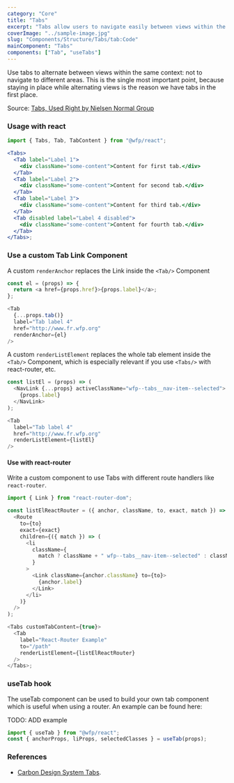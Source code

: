 ```yaml
---
category: "Core"
title: "Tabs"
excerpt: "Tabs allow users to navigate easily between views within the same context."
coverImage: "../sample-image.jpg"
slug: "Components/Structure/Tabs/tab:Code"
mainComponent: "Tabs"
components: ["Tab", "useTabs"]
---
```


Use tabs to alternate between views within the same context: not to navigate to different areas. This is the single most important point, because staying in place while alternating views is the reason we have tabs in the first place.

Source: [Tabs, Used Right by Nielsen Normal Group](https://www.nngroup.com/articles/tabs-used-right/)

### Usage with react

```jsx live
import { Tabs, Tab, TabContent } from "@wfp/react";

<Tabs>
  <Tab label="Label 1">
    <div className="some-content">Content for first tab.</div>
  </Tab>
  <Tab label="Label 2">
    <div className="some-content">Content for second tab.</div>
  </Tab>
  <Tab label="Label 3">
    <div className="some-content">Content for third tab.</div>
  </Tab>
  <Tab disabled label="Label 4 disabled">
    <div className="some-content">Content for fourth tab.</div>
  </Tab>
</Tabs>;
```

### Use a custom Tab Link Component

A custom `renderAnchor` replaces the Link inside the `<Tab/>` Component

```js
const el = (props) => {
  return <a href={props.href}>{props.label}</a>;
};
```

```js
<Tab
  {...props.tab()}
  label="Tab label 4"
  href="http://www.fr.wfp.org"
  renderAnchor={el}
/>
```

A custom `renderListElement` replaces the whole tab element inside the `<Tab/>` Component, which is especially relevant if you use `<Tabs/>` with react-router, etc.

```js
const listEl = (props) => (
  <NavLink {...props} activeClassName="wfp--tabs__nav-item--selected">
    {props.label}
  </NavLink>
);
```

```js
<Tab
  label="Tab label 4"
  href="http://www.fr.wfp.org"
  renderListElement={listEl}
/>
```

#### Use with react-router

Write a custom component to use Tabs with different route handlers like `react-router`.

```js
import { Link } from "react-router-dom";

const listElReactRouter = ({ anchor, className, to, exact, match }) => (
  <Route
    to={to}
    exact={exact}
    children={({ match }) => (
      <li
        className={
          match ? className + " wfp--tabs__nav-item--selected" : className
        }
      >
        <Link className={anchor.className} to={to}>
          {anchor.label}
        </Link>
      </li>
    )}
  />
);

<Tabs customTabContent={true}>
  <Tab
    label="React-Router Example"
    to="/path"
    renderListElement={listElReactRouter}
  />
</Tabs>;
```

### useTab hook

The useTab component can be used to build your own tab component which is useful when using a router. An example can be found here:

TODO: ADD example

```jsx
import { useTab } from "@wfp/react";
const { anchorProps, liProps, selectedClasses } = useTab(props);
```

### References

- [Carbon Design System Tabs](https://www.carbondesignsystem.com/components/tabs/usage/).
